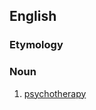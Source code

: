 ==English==

===Etymology===
{{prefix|en|psycho|therapeutics}}

===Noun===
{{en-noun|-}}

# [[psychotherapy]]